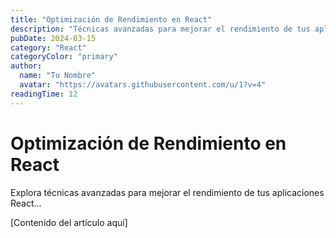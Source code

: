 ```yaml
---
title: "Optimización de Rendimiento en React"
description: "Técnicas avanzadas para mejorar el rendimiento de tus aplicaciones React y evitar problemas comunes..."
pubDate: 2024-03-15
category: "React"
categoryColor: "primary"
author:
  name: "Tu Nombre"
  avatar: "https://avatars.githubusercontent.com/u/1?v=4"
readingTime: 12
---
```


# Optimización de Rendimiento en React

Explora técnicas avanzadas para mejorar el rendimiento de tus aplicaciones React...

[Contenido del artículo aquí]